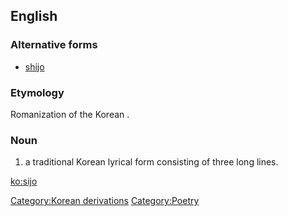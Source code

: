 ==English==

===Alternative forms===
*[[shijo]]

===Etymology===
Romanization of the Korean {{KOchar|[[시조]]}}.

===Noun===
{{en-noun|-}}
{{wikipedia}}
# a traditional Korean lyrical form consisting of three long lines.

[[Category:Korean derivations]]
[[Category:Poetry]]

[[ko:sijo]]